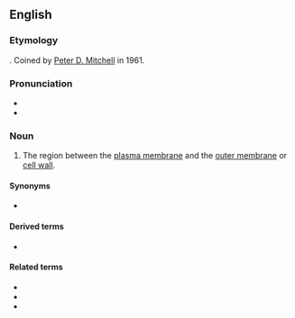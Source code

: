 ==English==

===Etymology===
{{prefix|en|peri|plasm}}. Coined by [[w:Peter D. Mitchell|Peter D. Mitchell]] in 1961.

===Pronunciation===
* {{IPA|en|/ˈpɛɹiˌplæzəm/|/ˈpɛɹəˌplæzəm/}}
* {{hyph|en|peri|plasm}}

===Noun===
{{en-noun}}
{{wikipedia}}

# {{lb|en|cytology}} The region between the [[plasma membrane]] and the [[outer membrane]] or [[cell wall]].

====Synonyms====
* {{l|en|periplasmic space}}

====Derived terms====
* {{l|en|periplasmic}}

====Related terms====
* {{l|en|cytoplasm}}
* {{l|en|gonoplasm}}
* {{l|en|ooplasm}}